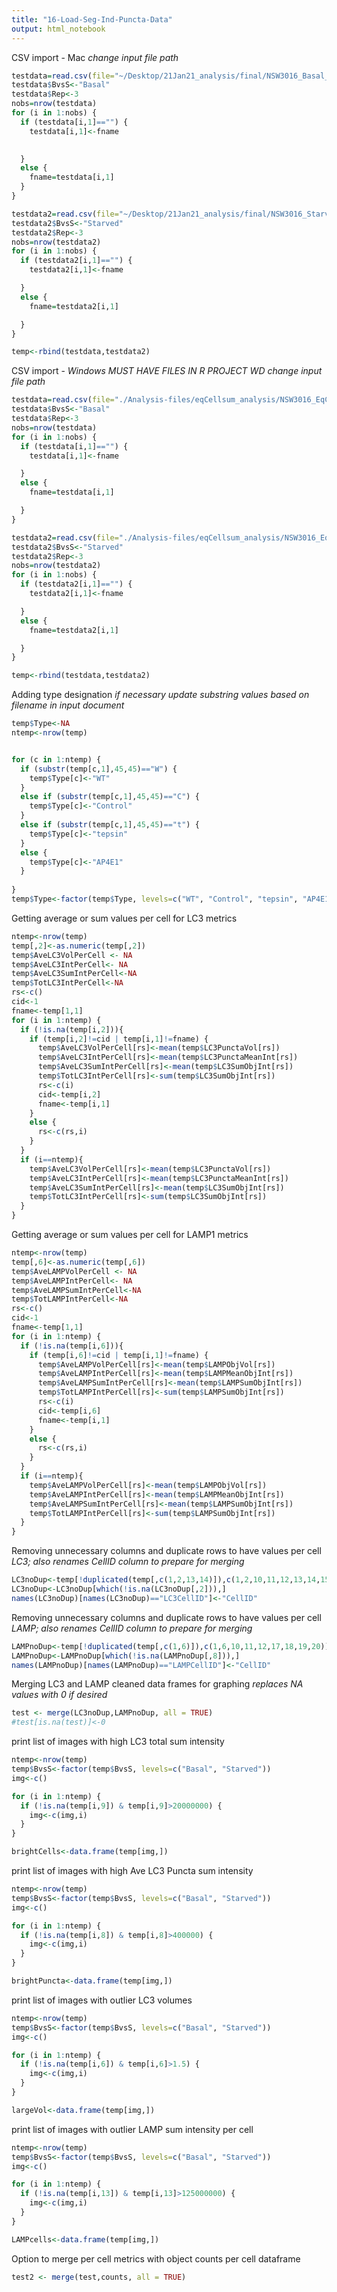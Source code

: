 ```yaml
---
title: "16-Load-Seg-Ind-Puncta-Data"
output: html_notebook
---
```

CSV import - Mac
*change input file path*
```r
testdata=read.csv(file="~/Desktop/21Jan21_analysis/final/NSW3016_Basal_Vol-Int_15Feb21.csv",header=TRUE)
testdata$BvsS<-"Basal"
testdata$Rep<-3
nobs=nrow(testdata)
for (i in 1:nobs) {
  if (testdata[i,1]=="") {
    testdata[i,1]<-fname
    

  } 
  else {
    fname=testdata[i,1]
  }
}

testdata2=read.csv(file="~/Desktop/21Jan21_analysis/final/NSW3016_Starved_Vol-Int_15Feb21.csv",header=TRUE)
testdata2$BvsS<-"Starved"
testdata2$Rep<-3
nobs=nrow(testdata2)
for (i in 1:nobs) {
  if (testdata2[i,1]=="") {
    testdata2[i,1]<-fname

  } 
  else {
    fname=testdata2[i,1]

  }
}

temp<-rbind(testdata,testdata2)
```

CSV import - *Windows*
*MUST HAVE FILES IN R PROJECT WD* 
*change input file path*
```r
testdata=read.csv(file="./Analysis-files/eqCellsum_analysis/NSW3016_EqCellSum_Basal_Vol-Int_22Feb21.csv",header=TRUE)
testdata$BvsS<-"Basal"
testdata$Rep<-3
nobs=nrow(testdata)
for (i in 1:nobs) {
  if (testdata[i,1]=="") {
    testdata[i,1]<-fname

  } 
  else {
    fname=testdata[i,1]

  }
}

testdata2=read.csv(file="./Analysis-files/eqCellsum_analysis/NSW3016_EqCellSum_Starved_Vol-Int_23Feb21.csv",header=TRUE)
testdata2$BvsS<-"Starved"
testdata2$Rep<-3
nobs=nrow(testdata2)
for (i in 1:nobs) {
  if (testdata2[i,1]=="") {
    testdata2[i,1]<-fname

  } 
  else {
    fname=testdata2[i,1]

  }
}

temp<-rbind(testdata,testdata2)
```


Adding type designation
*if necessary update substring values based on filename in input document*
```r
temp$Type<-NA
ntemp<-nrow(temp)


for (c in 1:ntemp) {
  if (substr(temp[c,1],45,45)=="W") {
    temp$Type[c]<-"WT"
  }
  else if (substr(temp[c,1],45,45)=="C") {
    temp$Type[c]<-"Control"
  }
  else if (substr(temp[c,1],45,45)=="t") {
    temp$Type[c]<-"tepsin"
  }
  else {
    temp$Type[c]<-"AP4E1"
  }
  
}
temp$Type<-factor(temp$Type, levels=c("WT", "Control", "tepsin", "AP4E1"))
```

Getting average or sum values per cell for LC3 metrics
```r
ntemp<-nrow(temp)
temp[,2]<-as.numeric(temp[,2])
temp$AveLC3VolPerCell <- NA
temp$AveLC3IntPerCell<- NA
temp$AveLC3SumIntPerCell<-NA
temp$TotLC3IntPerCell<-NA
rs<-c()
cid<-1
fname<-temp[1,1]
for (i in 1:ntemp) {
  if (!is.na(temp[i,2])){
    if (temp[i,2]!=cid | temp[i,1]!=fname) {
      temp$AveLC3VolPerCell[rs]<-mean(temp$LC3PunctaVol[rs])
      temp$AveLC3IntPerCell[rs]<-mean(temp$LC3PunctaMeanInt[rs])
      temp$AveLC3SumIntPerCell[rs]<-mean(temp$LC3SumObjInt[rs])
      temp$TotLC3IntPerCell[rs]<-sum(temp$LC3SumObjInt[rs])
      rs<-c(i)
      cid<-temp[i,2]
      fname<-temp[i,1]
    }
    else {
      rs<-c(rs,i)
    }
  }
  if (i==ntemp){
    temp$AveLC3VolPerCell[rs]<-mean(temp$LC3PunctaVol[rs])
    temp$AveLC3IntPerCell[rs]<-mean(temp$LC3PunctaMeanInt[rs])
    temp$AveLC3SumIntPerCell[rs]<-mean(temp$LC3SumObjInt[rs])
    temp$TotLC3IntPerCell[rs]<-sum(temp$LC3SumObjInt[rs])
  }
}
```

Getting average or sum values per cell for LAMP1 metrics
```r
ntemp<-nrow(temp)
temp[,6]<-as.numeric(temp[,6])
temp$AveLAMPVolPerCell <- NA
temp$AveLAMPIntPerCell<- NA
temp$AveLAMPSumIntPerCell<-NA
temp$TotLAMPIntPerCell<-NA
rs<-c()
cid<-1
fname<-temp[1,1]
for (i in 1:ntemp) {
  if (!is.na(temp[i,6])){
    if (temp[i,6]!=cid | temp[i,1]!=fname) {
      temp$AveLAMPVolPerCell[rs]<-mean(temp$LAMPObjVol[rs])
      temp$AveLAMPIntPerCell[rs]<-mean(temp$LAMPMeanObjInt[rs])
      temp$AveLAMPSumIntPerCell[rs]<-mean(temp$LAMPSumObjInt[rs])
      temp$TotLAMPIntPerCell[rs]<-sum(temp$LAMPSumObjInt[rs])
      rs<-c(i)
      cid<-temp[i,6]
      fname<-temp[i,1]
    }
    else {
      rs<-c(rs,i)
    }
  }
  if (i==ntemp){
    temp$AveLAMPVolPerCell[rs]<-mean(temp$LAMPObjVol[rs])
    temp$AveLAMPIntPerCell[rs]<-mean(temp$LAMPMeanObjInt[rs])
    temp$AveLAMPSumIntPerCell[rs]<-mean(temp$LAMPSumObjInt[rs])
    temp$TotLAMPIntPerCell[rs]<-sum(temp$LAMPSumObjInt[rs])
  }
}
```

Removing unnecessary columns and duplicate rows to have values per cell
*LC3; also renames CellID column to prepare for merging*
```r
LC3noDup<-temp[!duplicated(temp[,c(1,2,13,14)]),c(1,2,10,11,12,13,14,15,16)]
LC3noDup<-LC3noDup[which(!is.na(LC3noDup[,2])),]
names(LC3noDup)[names(LC3noDup)=="LC3CellID"]<-"CellID"
```

Removing unnecessary columns and duplicate rows to have values per cell
*LAMP; also renames CellID column to prepare for merging*
```r
LAMPnoDup<-temp[!duplicated(temp[,c(1,6)]),c(1,6,10,11,12,17,18,19,20)]
LAMPnoDup<-LAMPnoDup[which(!is.na(LAMPnoDup[,8])),]
names(LAMPnoDup)[names(LAMPnoDup)=="LAMPCellID"]<-"CellID"
```

Merging LC3 and LAMP cleaned data frames for graphing
*replaces NA values with 0 if desired*
```r
test <- merge(LC3noDup,LAMPnoDup, all = TRUE)
#test[is.na(test)]<-0
```


print list of images with high LC3 total sum intensity
```r

ntemp<-nrow(temp)
temp$BvsS<-factor(temp$BvsS, levels=c("Basal", "Starved"))
img<-c()

for (i in 1:ntemp) {
  if (!is.na(temp[i,9]) & temp[i,9]>20000000) {
    img<-c(img,i)
  }
}

brightCells<-data.frame(temp[img,])

```

print list of images with high Ave LC3 Puncta sum intensity
```r

ntemp<-nrow(temp)
temp$BvsS<-factor(temp$BvsS, levels=c("Basal", "Starved"))
img<-c()

for (i in 1:ntemp) {
  if (!is.na(temp[i,8]) & temp[i,8]>400000) {
    img<-c(img,i)
  }
}

brightPuncta<-data.frame(temp[img,])

```


print list of images with outlier LC3 volumes
```r

ntemp<-nrow(temp)
temp$BvsS<-factor(temp$BvsS, levels=c("Basal", "Starved"))
img<-c()

for (i in 1:ntemp) {
  if (!is.na(temp[i,6]) & temp[i,6]>1.5) {
    img<-c(img,i)
  }
}

largeVol<-data.frame(temp[img,])

```


print list of images with outlier LAMP sum intensity per cell
```r

ntemp<-nrow(temp)
temp$BvsS<-factor(temp$BvsS, levels=c("Basal", "Starved"))
img<-c()

for (i in 1:ntemp) {
  if (!is.na(temp[i,13]) & temp[i,13]>125000000) {
    img<-c(img,i)
  }
}

LAMPcells<-data.frame(temp[img,])

```



Option to merge per cell metrics with object counts per cell dataframe

```r
test2 <- merge(test,counts, all = TRUE)
```
